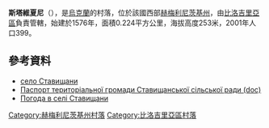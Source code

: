 {{coord|50|2|56|N|26|17|32|E|scale:100000|display=title}}

'''斯塔維夏尼'''（{{lang-uk|Ставищани}}），是[[烏克蘭|烏克蘭]]的村落，位於該國西部[[赫梅利尼茨基州|赫梅利尼茨基州]]，由[[比洛吉里亞區|比洛吉里亞區]]負責管轄，始建於1576年，面積0.224平方公里，海拔高度253米，2001年人口399。

==參考資料==
* [http://w1.c1.rada.gov.ua/pls/z7503/A005?rdat1=10.11.2013&rf7571=35401 село Ставищани] {{Wayback|url=http://w1.c1.rada.gov.ua/pls/z7503/A005?rdat1=10.11.2013&rf7571=35401 |date=20131110203359 }}
* [https://web.archive.org/web/20131023124309/http://oblrada.km.ua/userfiles/%D0%BF%D0%B0%D1%81%D0%BF%D0%BE%D1%80%D1%82%20%D0%A1%D1%82%D0%B0%D0%B2%D0%B8%D1%89%D0%B0%D0%BD%D1%81%D1%8C%D0%BA%D0%BE%D1%97%20%D1%81%D1%96%D0%BB%D1%8C%D1%81%D1%8C%D0%BA%D0%BE%D1%97%20%D1%80%D0%B0%D0%B4%D0%B8%20%D0%91%D1%96%D0%BB%D0%BE%D0%B3%D1%96%D1%80%D1%81%D1%8C%D0%BA%D0%B8%D0%B9%20%D1%80%D0%B0%D0%B9%D0%BE%D0%BD.doc Паспорт територіальної громади Ставищанської сільської ради (doc)]
* [http://weather.in.ua/ua/hmel'nickaja/24739 Погода в селі Ставищани] {{Wayback|url=http://weather.in.ua/ua/hmel%27nickaja/24739 |date=20200809210804 }}

{{DEFAULTSORT:Ставищани}}
[[Category:赫梅利尼茨基州村落|Category:赫梅利尼茨基州村落]]
[[Category:比洛吉里亞區村落|Category:比洛吉里亞區村落]]


{{Khmelnytskyi-geo-stub}}